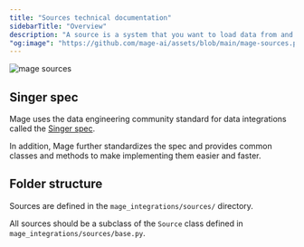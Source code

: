```yaml
---
title: "Sources technical documentation"
sidebarTitle: "Overview"
description: "A source is a system that you want to load data from and synchronize it into another system. A source can be a 3rd party API, SaaS, database, data warehouse, or a data lake."
"og:image": "https://github.com/mage-ai/assets/blob/main/mage-sources.png?raw=true"
---
```


<img
    noZoom
    class="img-header"
    alt="mage sources"
    src="https://github.com/mage-ai/assets/blob/main/mage-sources.png?raw=true"
  />

## Singer spec

Mage uses the data engineering community standard for data integrations called the
[Singer spec](https://github.com/singer-io/getting-started/blob/master/docs/SPEC.md).

In addition,
Mage further standardizes the spec and provides common classes and methods to make implementing them easier and faster.

## Folder structure

Sources are defined in the `mage_integrations/sources/` directory.

All sources should be a subclass of the `Source` class defined in
`mage_integrations/sources/base.py`.
